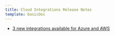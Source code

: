 ```yaml
---
title: Cloud Integrations Release Notes
template: basicDoc
---
```


* [3 new integrations available for Azure and AWS](/docs/release-notes/platform-release-notes/cloud-integrations-release-notes/3-new-integrations-available-azure-aws)